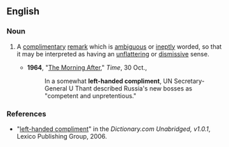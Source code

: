 ==English==

===Noun===
{{en-noun|sg=[[left-handed]] [[compliment]]}}

# {{idiomatic}} A [[complimentary]] [[remark]] which is [[ambiguous]] or [[ineptly]] worded, so that it may be interpreted as having an [[unflattering]] or [[dismissive]] sense.
#* '''1964''', "[http://www.time.com/time/magazine/article/0,9171,876305,00.html The Morning After]," ''Time'', 30 Oct.,
#*: In a somewhat '''left-handed compliment''', UN Secretary-General U Thant described Russia's new bosses as "competent and unpretentious."

===References===
*"[http://dictionary.reference.com/search?r=2&q=left-handed%20compliment left-handed compliment]" in the ''Dictionary.com Unabridged, v1.0.1'', Lexico Publishing Group, 2006.